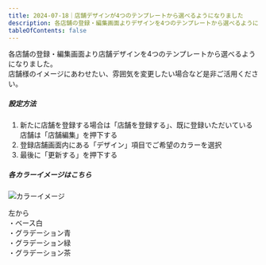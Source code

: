 ```yaml
---
title: 2024-07-18｜店舗デザインが4つのテンプレートから選べるようになりました
description: 各店舗の登録・編集画面よりデザインを4つのテンプレートから選べるようになりました。  
tableOfContents: false
---
```



各店舗の登録・編集画面より店舗デザインを4つのテンプレートから選べるようになりました。  
店舗様のイメージにあわせたい、雰囲気を変更したい場合など是非ご活用ください。  

##### 設定方法  

1. 新たに店舗を登録する場合は「店舗を登録する」、既に登録いただいている店舗は「店舗編集」を押下する  
2. 登録店舗画面内にある「デザイン」項目でご希望のカラーを選択  
3. 最後に「更新する」を押下する    

##### 各カラーイメージはこちら  

![カラーイメージ](../../../assets/images/lg_shop_26.png)

左から  
・ベース白  
・グラデーション青  
・グラデーション緑  
・グラデーション茶  


<LinkCard
  title="関連コンテンツ｜登録店舗"
  href="/lg/shop"
/>